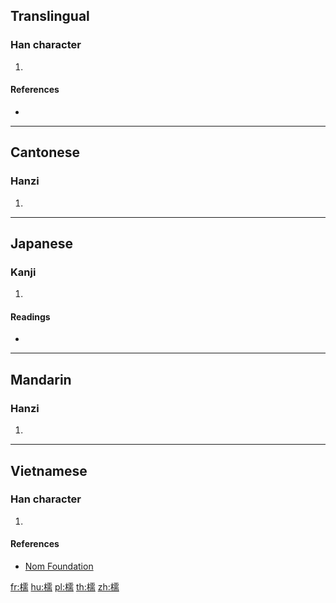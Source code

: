 ==Translingual==

===Han character===
{{Han char|rn=75|rad=木|as=14|sn=18|four=41927|canj=DMBB|ids=⿰木需}}

# {{defn|Han|sort=木14}}

====References====
* {{Han ref|kx=0559.030|dkj=15748|dj=0948.190|hdz=21308.080|uh=6ABD|ud=27325|bh=EFDF|bd=61407}}

----

==Cantonese==

===Hanzi===
{{yue-hanzi|jyut=[[nau6]]|y=nau6}}

# {{defn|lang=yue|sort=木14}}

----

==Japanese==

===Kanji===
{{ja-kanji|grade=|rs=木14}}

# {{defn|lang=ja|sort=木14}}

====Readings====
* {{ja-readings|on=[[じ]] (ji), [[に]] (ni), [[ぜん]] (zen), [[ねん]] (nen), [[じゅ]] (ju), [[にゅ]] (nyu)|kun=[[きくらげ]] (kikurage)}}

----

==Mandarin==

===Hanzi===
{{cmn-hanzi|pin=[[nòu]] ([[nou4]])|wg=nou<sup>4</sup>}}

# {{defn|lang=cmn|sort=木14}}

----

==Vietnamese==

===Han character===
{{vi-readings|rs=木14| hanviet = nho}}

# {{defn|lang=vi|sort=木14}}

====References====
*[http://nomfoundation.org/common/nom_details.php?codepoint=6abd Nom Foundation]

[[fr:檽]]
[[hu:檽]]
[[pl:檽]]
[[th:檽]]
[[zh:檽]]